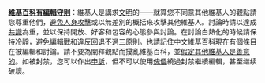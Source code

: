 '''[[Wikipedia:禮儀|維基百科有編輯守則]]'''：維基人是講求[[Wikipedia:文明|文明]]的——就算您不同意其他維基人的觀點請您尊重他們，[[Wikipedia:不要人身攻击|避免人身攻擊]]或以無差別的概括來攻擊其他維基人。討論時請以達成[[Wikipedia:共識|共識]]為重，並以保持開放、好客和包容的心態參與討論。在討論白熱化的時候請保持冷靜，避免[[Wikipedia:編輯戰|編輯戰]]和違反[[Wikipedia:回退不過三原則|回退不過三原則]]。也請記住中文維基百科現在有{{NUMBEROFARTICLES}}個條目在被編輯和討論。請不要為闡釋觀點而擾亂維基百科，並[[Wikipedia:假定善意|假定其他維基人是善意的]]。如被封禁，您可以作出[[Template:Blocks review|申訴]]，但不可以使用[[Wikipedia:傀儡|傀儡]]繞過封禁繼續編輯，甚至继续破壞。